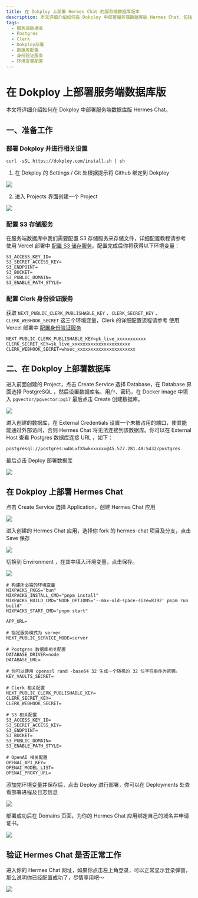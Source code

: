```yaml
---
title: 在 Dokploy 上部署 Hermes Chat 的服务端数据库版本
description: 本文详细介绍如何在 Dokploy 中部署服务端数据库版 Hermes Chat，包括数据库配置、身份验证服务配置的设置步骤。
tags:
  - 服务端数据库
  - Postgres
  - Clerk
  - Dokploy部署
  - 数据库配置
  - 身份验证服务
  - 环境变量配置
---
```


# 在 Dokploy 上部署服务端数据库版

本文将详细介绍如何在 Dokploy 中部署服务端数据库版 Hermes Chat。

## 一、准备工作

### 部署 Dokploy 并进行相关设置

```shell
curl -sSL https://dokploy.com/install.sh | sh
```

1. 在 Dokploy 的 Settings / Git 处根据提示将 Github 绑定到 Dokploy

![](https://github.com/user-attachments/assets/c75eb19e-e0f5-4135-91e4-55be8be8a996)

2. 进入 Projects 界面创建一个 Project

![](https://github.com/user-attachments/assets/4e04928d-0171-48d1-afff-e22fc2faaf4e)

### 配置 S3 存储服务

在服务端数据库中我们需要配置 S3 存储服务来存储文件，详细配置教程请参考 使用 Vercel 部署中 [配置 S3 储存服务](https://hermes.chat/zh/docs/self-hosting/server-database/vercel#%E4%B8%89%E3%80%81-%E9%85%8D%E7%BD%AE-s-3-%E5%AD%98%E5%82%A8%E6%9C%8D%E5%8A%A1)。配置完成后你将获得以下环境变量：

```shell
S3_ACCESS_KEY_ID=
S3_SECRET_ACCESS_KEY=
S3_ENDPOINT=
S3_BUCKET=
S3_PUBLIC_DOMAIN=
S3_ENABLE_PATH_STYLE=
```

### 配置 Clerk 身份验证服务

获取 `NEXT_PUBLIC_CLERK_PUBLISHABLE_KEY` 、`CLERK_SECRET_KEY` 、`CLERK_WEBHOOK_SECRET` 这三个环境变量，Clerk 的详细配置流程请参考 使用 Vercel 部署中 [配置身份验证服务](https://hermes.chat/zh/docs/self-hosting/server-database/vercel#二、-配置身份验证服务)

```shell
NEXT_PUBLIC_CLERK_PUBLISHABLE_KEY=pk_live_xxxxxxxxxxx
CLERK_SECRET_KEY=sk_live_xxxxxxxxxxxxxxxxxxxxxx
CLERK_WEBHOOK_SECRET=whsec_xxxxxxxxxxxxxxxxxxxxxx
```

## 二、在 Dokploy 上部署数据库

进入前面创建的 Project，点击 Create Service 选择 Database，在 Database 界面选择 PostgreSQL ，然后设置数据库名、用户、密码，在 Docker image 中填入 `pgvector/pgvector:pg17` 最后点击 Create 创建数据库。

![](https://github.com/user-attachments/assets/97899819-278f-42fd-804a-144d521d4b4f)

进入创建的数据库，在 External Credentials 设置一个未被占用的端口，使其能能通过外部访问，否则 Hermes Chat 将无法连接到该数据库。你可以在 External Host 查看 Postgres 数据库连接 URL ，如下：

```shell
postgresql://postgres:wAbLxfXSwkxxxxxx@45.577.281.48:5432/postgres
```

最后点击 Deploy 部署数据库

![](https://github.com/user-attachments/assets/b4e89dd4-877b-43fe-aa42-4680de17ba8e)

## 在 Dokploy 上部署 Hermes Chat

点击 Create Service 选择 Application，创建 Hermes Chat 应用

![](https://github.com/user-attachments/assets/4cbbbcce-36be-48ff-bb0b-31607a0bba5c)

进入创建的 Hermes Chat 应用，选择你 fork 的 hermes-chat 项目及分支，点击 Save 保存

![](https://github.com/user-attachments/assets/2bb4c09d-75bb-4c46-bb2f-faf538308305)

切换到 Environment ，在其中填入环境变量，点击保存。

![](https://github.com/user-attachments/assets/0f79c266-cce5-4936-aabd-4c8f19196d91)

```shell
# 构建所必需的环境变量
NIXPACKS_PKGS="bun"
NIXPACKS_INSTALL_CMD="pnpm install"
NIXPACKS_BUILD_CMD="NODE_OPTIONS='--max-old-space-size=8192' pnpm run build"
NIXPACKS_START_CMD="pnpm start"

APP_URL=

# 指定服务模式为 server
NEXT_PUBLIC_SERVICE_MODE=server

# Postgres 数据库相关配置
DATABASE_DRIVER=node
DATABASE_URL=

# 你可以使用 openssl rand -base64 32 生成一个随机的 32 位字符串作为密钥。
KEY_VAULTS_SECRET=

# Clerk 相关配置
NEXT_PUBLIC_CLERK_PUBLISHABLE_KEY=
CLERK_SECRET_KEY=
CLERK_WEBHOOK_SECRET=

# S3 相关配置
S3_ACCESS_KEY_ID=
S3_SECRET_ACCESS_KEY=
S3_ENDPOINT=
S3_BUCKET=
S3_PUBLIC_DOMAIN=
S3_ENABLE_PATH_STYLE=

# OpenAI 相关配置
OPENAI_API_KEY=
OPENAI_MODEL_LIST=
OPENAI_PROXY_URL=
```

添加完环境变量并保存后，点击 Deploy 进行部署，你可以在 Deployments 处查看部署进程及日志信息

![](https://github.com/user-attachments/assets/411e2002-61f0-4010-9841-18e88ca895ec)

部署成功后在 Domains 页面，为你的 Hermes Chat 应用绑定自己的域名并申请证书。

![](https://github.com/user-attachments/assets/dd6bc4a4-3c20-4162-87fd-5cac57e5d7e7)

## 验证 Hermes Chat 是否正常工作

进入你的 Hermes Chat 网址，如果你点击左上角登录，可以正常显示登录弹窗，那么说明你已经配置成功了，尽情享用吧～

![](https://github.com/user-attachments/assets/798ddb18-50c7-462a-a083-0c6841351d26)
